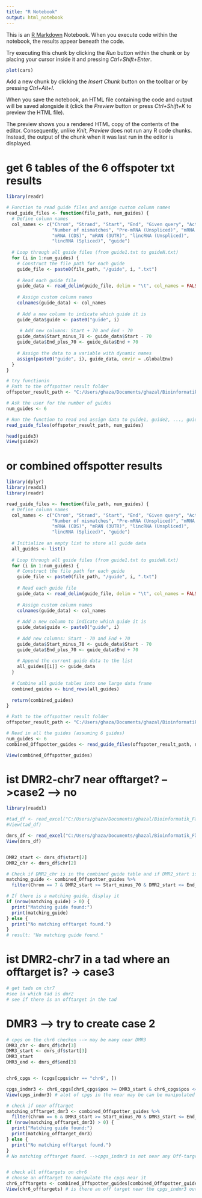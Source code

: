 ```yaml
---
title: "R Notebook"
output: html_notebook
---
```


This is an [R Markdown](http://rmarkdown.rstudio.com) Notebook. When you execute code within the notebook, the results appear beneath the code. 

Try executing this chunk by clicking the *Run* button within the chunk or by placing your cursor inside it and pressing *Ctrl+Shift+Enter*. 

```r
plot(cars)
```

Add a new chunk by clicking the *Insert Chunk* button on the toolbar or by pressing *Ctrl+Alt+I*.

When you save the notebook, an HTML file containing the code and output will be saved alongside it (click the *Preview* button or press *Ctrl+Shift+K* to preview the HTML file).

The preview shows you a rendered HTML copy of the contents of the editor. Consequently, unlike *Knit*, *Preview* does not run any R code chunks. Instead, the output of the chunk when it was last run in the editor is displayed.





# get 6 tables of the 6 offspoter txt results
```r
library(readr)

# Function to read guide files and assign custom column names
read_guide_files <- function(file_path, num_guides) {
  # Define column names
  col_names <- c("Chrom", "Strand", "Start", "End", "Given query", "Actual genomic hit", 
                 "Number of mismatches", "Pre-mRNA (Unspliced)", "mRNA (5UTR)", 
                 "mRNA (CDS)", "mRAN (3UTR)", "lincRNA (Unspliced)", 
                 "lincRNA (Spliced)", "guide")
  
  # Loop through all guide files (from guide1.txt to guideN.txt)
  for (i in 1:num_guides) {
    # Construct the file path for each guide
    guide_file <- paste0(file_path, "/guide", i, ".txt")
    
    # Read each guide file
    guide_data <- read_delim(guide_file, delim = "\t", col_names = FALSE, show_col_types = FALSE)
    
    # Assign custom column names
    colnames(guide_data) <- col_names
    
    # Add a new column to indicate which guide it is
    guide_data$guide <- paste0("guide", i)
    
     # Add new columns: Start + 70 and End - 70
    guide_data$Start_minus_70 <- guide_data$Start - 70
    guide_data$End_plus_70 <- guide_data$End + 70
    
    # Assign the data to a variable with dynamic names
    assign(paste0("guide", i), guide_data, envir = .GlobalEnv)
  }
}

# try functionin 
# Path to the offspotter result folder
offspoter_result_path <- "C:/Users/ghaza/Documents/ghazal/Bioinformatik_Fächer/Masterarbeit_Project/Results/offspotter_results"

# Ask the user for the number of guides
num_guides <- 6

# Run the function to read and assign data to guide1, guide2, ..., guideN
read_guide_files(offspoter_result_path, num_guides)

head(guide3)
View(guide2)
```

# or combined offspotter results
```r
library(dplyr)
library(readxl)
library(readr)

read_guide_files <- function(file_path, num_guides) {
  # Define column names
  col_names <- c("Chrom", "Strand", "Start", "End", "Given query", "Actual genomic hit", 
                 "Number of mismatches", "Pre-mRNA (Unspliced)", "mRNA (5UTR)", 
                 "mRNA (CDS)", "mRAN (3UTR)", "lincRNA (Unspliced)", 
                 "lincRNA (Spliced)", "guide")
  
  # Initialize an empty list to store all guide data
  all_guides <- list()
  
  # Loop through all guide files (from guide1.txt to guideN.txt)
  for (i in 1:num_guides) {
    # Construct the file path for each guide
    guide_file <- paste0(file_path, "/guide", i, ".txt")
    
    # Read each guide file
    guide_data <- read_delim(guide_file, delim = "\t", col_names = FALSE, show_col_types = FALSE)
    
    # Assign custom column names
    colnames(guide_data) <- col_names
    
    # Add a new column to indicate which guide it is
    guide_data$guide <- paste0("guide", i)
    
    # Add new columns: Start - 70 and End + 70
    guide_data$Start_minus_70 <- guide_data$Start - 70
    guide_data$End_plus_70 <- guide_data$End + 70
    
    # Append the current guide data to the list
    all_guides[[i]] <- guide_data
  }
  
  # Combine all guide tables into one large data frame
  combined_guides <- bind_rows(all_guides)
  
  return(combined_guides)
}

# Path to the offspotter result folder
offspoter_result_path <- "C:/Users/ghaza/Documents/ghazal/Bioinformatik_Fächer/Masterarbeit_Project/Results/offspotter_results"

# Read in all the guides (assuming 6 guides)
num_guides <- 6
combined_Offspotter_guides <- read_guide_files(offspoter_result_path, num_guides)

View(combined_Offspotter_guides)
```

# ist DMR2-chr7 near offtarget? -->case2 --> no
```r
library(readxl)

#tad_df <- read_excel("C:/Users/ghaza/Documents/ghazal/Bioinformatik_Fächer/Masterarbeit_Project/Results/TAD results/TAD_data_with_header.xlsx", skip =2)
#View(tad_df)

dmrs_df <- read_excel("C:/Users/ghaza/Documents/ghazal/Bioinformatik_Fächer/Masterarbeit_Project/Scripts/R_Scripts/Output/8-DMRs_0.01_smooth.xlsx")
View(dmrs_df)


DMR2_start <- dmrs_df$start[2]
DMR2_chr <- dmrs_df$chr[2]

# Check if DMR2_chr is in the combined guide table and if DMR2_start is within the range
matching_guide <- combined_Offspotter_guides %>%
  filter(Chrom == 7 & DMR2_start >= Start_minus_70 & DMR2_start <= End_plus_70)

# If there is a matching guide, display it
if (nrow(matching_guide) > 0) {
  print("Matching guide found:")
  print(matching_guide)
} else {
  print("No matching offtarget found.")
}
# result: "No matching guide found."
```

# ist DMR2-chr7 in a tad where an offtarget is? -> case3
```r
# get tads on chr7
#see in which tad is dmr2
# see if there is an offtarget in the tad


```

# DMR3 --> try to create case 2 
```r
# cpgs on the chr6 checken --> may be many near DMR3
DMR3_chr <- dmrs_df$chr[3]
DMR3_start <- dmrs_df$start[3]
DMR3_start
DMR3_end <- dmrs_df$end[3]


chr6_cpgs <- (cpgs[cpgs$chr == "chr6", ])

cpgs_indmr3 <- chr6_cpgs[chr6_cpgs$pos >= DMR3_start & chr6_cpgs$pos <= DMR3_end, ]
View(cpgs_indmr3) # alot of cpgs in the near may be can be manipulated

# check if near offtarget
matching_offtarget_dmr3 <- combined_Offspotter_guides %>%
  filter(Chrom == 6 & DMR3_start >= Start_minus_70 & DMR3_start <= End_plus_70)
if (nrow(matching_offtarget_dmr3) > 0) {
  print("Matching guide found:")
  print(matching_offtarget_dmr3)
} else {
  print("No matching offtarget found.")
}
# No matching offtarget found. -->cpgs_indmr3 is not near any Off-target


# check all offtargets on chr6
# choose an offtarget to manipulate the cpgs near it
chr6_offtargets <- combined_Offspotter_guides[combined_Offspotter_guides$Chrom== 6,]
View(chr6_offtargets) # is there an off target near the cpgs_indmr3 out the -70,+70 but near?
```

